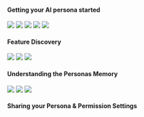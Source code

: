 

#### Getting your AI persona started  


<CardGroup cols={2}>
  <Card
    title="Setting a Directive "
    icon="sparkle"
    href="https://https://youtu.be/ph2twi1KKro?si=45ScQpI8Bm09VWzx"
  >
   <img
  src="/images/memory2.png"
/>
  </Card>
  <Card
    title="Uploading Data"
    icon="computer"
    href="https://youtu.be/7WdAsKqvWtk?si=Dpf8w70anLK1Emcv"
  >
   <img
  src="/images/memory3.png"
/>
  </Card>
</CardGroup>
<CardGroup cols={2}>
  <Card
    title="How to message the AI"
    icon="file"
    href="https://youtu.be/JZpULzABQjs?si=oSqQm2BGSwXXZpqL"
  >
   <img
  src="/images/prompt5.png"
/>
  </Card>
  <Card
    title="Tips and Tricks"
    icon="file"
    href="https://youtu.be/JZpULzABQjs?si=oSqQm2BGSwXXZpqL"
  >
   <img
  src="/images/prompt5.png"
/>
  </Card>
</CardGroup>

<CardGroup cols={2}>
  <Card
    title="Easy Use Case Examples"
    icon="file"
    href="https://youtu.be/JZpULzABQjs?si=oSqQm2BGSwXXZpqL"
  >
   <img
  src="/images/prompt5.png"
/>
  </Card>
</CardGroup>


#### Feature Discovery 


<CardGroup cols={2}>
  <Card
    title="Customer Success"
    icon="sparkle"
    href="https://https://youtu.be/ph2twi1KKro?si=45ScQpI8Bm09VWzx"
  >
   <img
  src="/images/memory2.png"
/>
  </Card>
  <Card
    title="Market Research"
    icon="computer"
    href="https://youtu.be/7WdAsKqvWtk?si=Dpf8w70anLK1Emcv"
  >
   <img
  src="/images/memory3.png"
/>
  </Card>
</CardGroup>
<CardGroup cols={2}>
  <Card
    title="Data Analysis"
    icon="file"
    href="https://youtu.be/JZpULzABQjs?si=oSqQm2BGSwXXZpqL"
  >
   <img
  src="/images/prompt5.png"
/>
  </Card>
</CardGroup>


#### Understanding the Personas Memory


<CardGroup cols={2}>
  <Card
    title="Customer Success"
    icon="sparkle"
    href="https://https://youtu.be/ph2twi1KKro?si=45ScQpI8Bm09VWzx"
  >
   <img
  src="/images/memory2.png"
/>
  </Card>
  <Card
    title="Market Research"
    icon="computer"
    href="https://youtu.be/7WdAsKqvWtk?si=Dpf8w70anLK1Emcv"
  >
   <img
  src="/images/memory3.png"
/>
  </Card>
</CardGroup>
<CardGroup cols={2}>
  <Card
    title="Data Analysis"
    icon="file"
    href="https://youtu.be/JZpULzABQjs?si=oSqQm2BGSwXXZpqL"
  >
   <img
  src="/images/prompt5.png"
/>
  </Card>
</CardGroup>


#### Sharing your Persona & Permission Settings 







